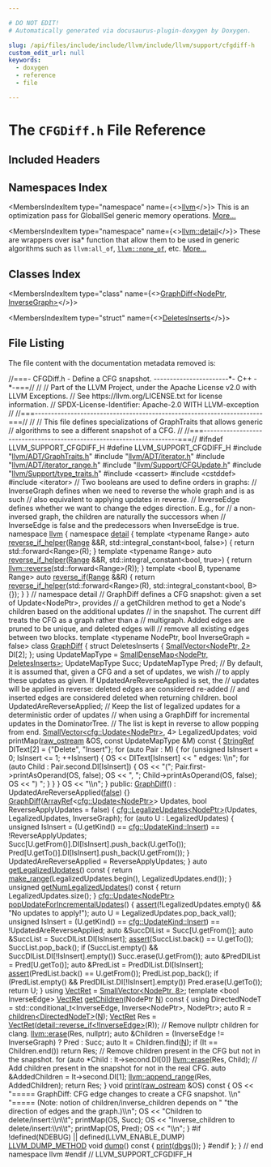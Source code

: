 ```yaml
---

# DO NOT EDIT!
# Automatically generated via docusaurus-plugin-doxygen by Doxygen.

slug: /api/files/include/include/llvm/include/llvm/support/cfgdiff-h
custom_edit_url: null
keywords:
  - doxygen
  - reference
  - file

---
```





# The `CFGDiff.h` File Reference

<DoxygenPage pluginConfig={pluginConfig}>



## Included Headers

<IncludesList>
<IncludesListItem
  filePath="llvm/ADT/GraphTraits.h"
  permalink="/docs/api/files/include/include/llvm/include/llvm/adt/graphtraits-h"
  isLocal="true" />
<IncludesListItem
  filePath="llvm/ADT/iterator.h"
  permalink="/docs/api/files/include/include/llvm/include/llvm/adt/iterator-h"
  isLocal="true" />
<IncludesListItem
  filePath="llvm/ADT/iterator_range.h"
  permalink="/docs/api/files/include/include/llvm/include/llvm/adt/iterator-range-h"
  isLocal="true" />
<IncludesListItem
  filePath="llvm/Support/CFGUpdate.h"
  permalink="/docs/api/files/include/include/llvm/include/llvm/support/cfgupdate-h"
  isLocal="true" />
<IncludesListItem
  filePath="llvm/Support/type_traits.h"
  permalink="/docs/api/files/include/include/llvm/include/llvm/support/type-traits-h"
  isLocal="true" />
<IncludesListItem
  filePath="cassert"
  permalink=""
  isLocal="false" />
<IncludesListItem
  filePath="cstddef"
  permalink=""
  isLocal="false" />
<IncludesListItem
  filePath="iterator"
  permalink=""
  isLocal="false" />
</IncludesList>

## Namespaces Index

<MembersIndex>

<MembersIndexItem
  type="namespace"
  name={<><a href="/docs/api/namespaces/llvm">llvm</a></>}>
This is an optimization pass for GlobalISel generic memory operations. <a href="/docs/api/namespaces/llvm/#details">More...</a>
</MembersIndexItem>

<MembersIndexItem
  type="namespace"
  name={<><a href="/docs/api/namespaces/llvm/detail">llvm::detail</a></>}>
These are wrappers over isa&#42; function that allow them to be used in generic algorithms such as <code>llvm:all&#95;of</code>, <code><a href="/docs/api/namespaces/llvm/#a7dc3069afa2ce5ea62ac2eb183e51c00">llvm::none&#95;of</a></code>, etc. <a href="/docs/api/namespaces/llvm/detail/#details">More...</a>
</MembersIndexItem>

</MembersIndex>

## Classes Index

<MembersIndex>

<MembersIndexItem
  type="class"
  name={<><a href="/docs/api/classes/llvm/graphdiff">GraphDiff&lt;NodePtr, InverseGraph&gt;</a></>}>
</MembersIndexItem>

<MembersIndexItem
  type="struct"
  name={<><a href="/docs/api/structs/llvm/graphdiff/deletesinserts">DeletesInserts</a></>}>
</MembersIndexItem>

</MembersIndex>


## File Listing

The file content with the documentation metadata removed is:

<ProgramListing>

<Link id="l00001" /><CodeLine lineNumber="1"><Highlight kind="comment">//===- CFGDiff.h - Define a CFG snapshot. -----------------------&#42;- C++ -&#42;-===//</Highlight><Highlight kind="normal"></Highlight></CodeLine>
<Link id="l00002" /><CodeLine lineNumber="2"><Highlight kind="normal"></Highlight><Highlight kind="comment">//</Highlight><Highlight kind="normal"></Highlight></CodeLine>
<Link id="l00003" /><CodeLine lineNumber="3"><Highlight kind="normal"></Highlight><Highlight kind="comment">// Part of the LLVM Project, under the Apache License v2.0 with LLVM Exceptions.</Highlight><Highlight kind="normal"></Highlight></CodeLine>
<Link id="l00004" /><CodeLine lineNumber="4"><Highlight kind="normal"></Highlight><Highlight kind="comment">// See https://llvm.org/LICENSE.txt for license information.</Highlight><Highlight kind="normal"></Highlight></CodeLine>
<Link id="l00005" /><CodeLine lineNumber="5"><Highlight kind="normal"></Highlight><Highlight kind="comment">// SPDX-License-Identifier: Apache-2.0 WITH LLVM-exception</Highlight><Highlight kind="normal"></Highlight></CodeLine>
<Link id="l00006" /><CodeLine lineNumber="6"><Highlight kind="normal"></Highlight><Highlight kind="comment">//</Highlight><Highlight kind="normal"></Highlight></CodeLine>
<Link id="l00007" /><CodeLine lineNumber="7"><Highlight kind="normal"></Highlight><Highlight kind="comment">//===----------------------------------------------------------------------===//</Highlight><Highlight kind="normal"></Highlight></CodeLine>
<Link id="l00008" /><CodeLine lineNumber="8"><Highlight kind="normal"></Highlight><Highlight kind="comment">//</Highlight><Highlight kind="normal"></Highlight></CodeLine>
<Link id="l00009" /><CodeLine lineNumber="9"><Highlight kind="normal"></Highlight><Highlight kind="comment">// This file defines specializations of GraphTraits that allows generic</Highlight><Highlight kind="normal"></Highlight></CodeLine>
<Link id="l00010" /><CodeLine lineNumber="10"><Highlight kind="normal"></Highlight><Highlight kind="comment">// algorithms to see a different snapshot of a CFG.</Highlight><Highlight kind="normal"></Highlight></CodeLine>
<Link id="l00011" /><CodeLine lineNumber="11"><Highlight kind="normal"></Highlight><Highlight kind="comment">//</Highlight><Highlight kind="normal"></Highlight></CodeLine>
<Link id="l00012" /><CodeLine lineNumber="12"><Highlight kind="normal"></Highlight><Highlight kind="comment">//===----------------------------------------------------------------------===//</Highlight><Highlight kind="normal"></Highlight></CodeLine>
<Link id="l00013" /><CodeLine lineNumber="13"><Highlight kind="normal"></Highlight></CodeLine>
<Link id="l00014" /><CodeLine lineNumber="14"><Highlight kind="normal"></Highlight><Highlight kind="preprocessor">#ifndef LLVM&#95;SUPPORT&#95;CFGDIFF&#95;H</Highlight><Highlight kind="normal"></Highlight></CodeLine>
<Link id="l00015" /><CodeLine lineNumber="15"><Highlight kind="normal"></Highlight><Highlight kind="preprocessor">#define LLVM&#95;SUPPORT&#95;CFGDIFF&#95;H</Highlight><Highlight kind="normal"></Highlight></CodeLine>
<Link id="l00016" /><CodeLine lineNumber="16"><Highlight kind="normal"></Highlight></CodeLine>
<Link id="l00017" /><CodeLine lineNumber="17"><Highlight kind="normal"></Highlight><Highlight kind="preprocessor">#include &quot;<a href="/docs/api/files/include/include/llvm/include/llvm/adt/graphtraits-h">llvm/ADT/GraphTraits.h</a>&quot;</Highlight><Highlight kind="normal"></Highlight></CodeLine>
<Link id="l00018" /><CodeLine lineNumber="18"><Highlight kind="normal"></Highlight><Highlight kind="preprocessor">#include &quot;<a href="/docs/api/files/include/include/llvm/include/llvm/adt/iterator-h">llvm/ADT/iterator.h</a>&quot;</Highlight><Highlight kind="normal"></Highlight></CodeLine>
<Link id="l00019" /><CodeLine lineNumber="19"><Highlight kind="normal"></Highlight><Highlight kind="preprocessor">#include &quot;<a href="/docs/api/files/include/include/llvm/include/llvm/adt/iterator-range-h">llvm/ADT/iterator&#95;range.h</a>&quot;</Highlight><Highlight kind="normal"></Highlight></CodeLine>
<Link id="l00020" /><CodeLine lineNumber="20"><Highlight kind="normal"></Highlight><Highlight kind="preprocessor">#include &quot;<a href="/docs/api/files/include/include/llvm/include/llvm/support/cfgupdate-h">llvm/Support/CFGUpdate.h</a>&quot;</Highlight><Highlight kind="normal"></Highlight></CodeLine>
<Link id="l00021" /><CodeLine lineNumber="21"><Highlight kind="normal"></Highlight><Highlight kind="preprocessor">#include &quot;<a href="/docs/api/files/include/include/llvm/include/llvm/support/type-traits-h">llvm/Support/type&#95;traits.h</a>&quot;</Highlight><Highlight kind="normal"></Highlight></CodeLine>
<Link id="l00022" /><CodeLine lineNumber="22"><Highlight kind="normal"></Highlight><Highlight kind="preprocessor">#include &lt;cassert&gt;</Highlight><Highlight kind="normal"></Highlight></CodeLine>
<Link id="l00023" /><CodeLine lineNumber="23"><Highlight kind="normal"></Highlight><Highlight kind="preprocessor">#include &lt;cstddef&gt;</Highlight><Highlight kind="normal"></Highlight></CodeLine>
<Link id="l00024" /><CodeLine lineNumber="24"><Highlight kind="normal"></Highlight><Highlight kind="preprocessor">#include &lt;iterator&gt;</Highlight><Highlight kind="normal"></Highlight></CodeLine>
<Link id="l00025" /><CodeLine lineNumber="25"><Highlight kind="normal"></Highlight></CodeLine>
<Link id="l00026" /><CodeLine lineNumber="26"><Highlight kind="normal"></Highlight><Highlight kind="comment">// Two booleans are used to define orders in graphs:</Highlight><Highlight kind="normal"></Highlight></CodeLine>
<Link id="l00027" /><CodeLine lineNumber="27"><Highlight kind="normal"></Highlight><Highlight kind="comment">// InverseGraph defines when we need to reverse the whole graph and is as such</Highlight><Highlight kind="normal"></Highlight></CodeLine>
<Link id="l00028" /><CodeLine lineNumber="28"><Highlight kind="normal"></Highlight><Highlight kind="comment">// also equivalent to applying updates in reverse.</Highlight><Highlight kind="normal"></Highlight></CodeLine>
<Link id="l00029" /><CodeLine lineNumber="29"><Highlight kind="normal"></Highlight><Highlight kind="comment">// InverseEdge defines whether we want to change the edges direction. E.g., for</Highlight><Highlight kind="normal"></Highlight></CodeLine>
<Link id="l00030" /><CodeLine lineNumber="30"><Highlight kind="normal"></Highlight><Highlight kind="comment">// a non-inversed graph, the children are naturally the successors when</Highlight><Highlight kind="normal"></Highlight></CodeLine>
<Link id="l00031" /><CodeLine lineNumber="31"><Highlight kind="normal"></Highlight><Highlight kind="comment">// InverseEdge is false and the predecessors when InverseEdge is true.</Highlight><Highlight kind="normal"></Highlight></CodeLine>
<Link id="l00032" /><CodeLine lineNumber="32"><Highlight kind="normal"></Highlight></CodeLine>
<Link id="l00033" /><CodeLine lineNumber="33"><Highlight kind="normal"></Highlight><Highlight kind="keyword">namespace </Highlight><Highlight kind="normal"><a href="/docs/api/namespaces/llvm">llvm</a> &#123;</Highlight></CodeLine>
<Link id="l00034" /><CodeLine lineNumber="34"><Highlight kind="normal"></Highlight></CodeLine>
<Link id="l00035" /><CodeLine lineNumber="35"><Highlight kind="normal"></Highlight><Highlight kind="keyword">namespace </Highlight><Highlight kind="normal"><a href="/docs/api/namespaces/llvm/detail">detail</a> &#123;</Highlight></CodeLine>
<Link id="l00036" /><CodeLine lineNumber="36"><Highlight kind="normal"></Highlight><Highlight kind="keyword">template</Highlight><Highlight kind="normal"> &lt;</Highlight><Highlight kind="keyword">typename</Highlight><Highlight kind="normal"> Range&gt;</Highlight></CodeLine>
<Link id="l00037" /><CodeLine lineNumber="37" lineLink="/docs/api/namespaces/llvm/detail/#afe655f6c2c604c37a900b5ed542d784a"><Highlight kind="normal"></Highlight><Highlight kind="keyword">auto</Highlight><Highlight kind="normal"> <a href="/docs/api/namespaces/llvm/detail/#afe655f6c2c604c37a900b5ed542d784a">reverse&#95;if&#95;helper</a>(<a href="/docs/api/files/lib/lib/target/lib/target/nvptx/nvvmintrrange-cpp/#a34bd74317e3f04bfc4318c2d1a470877">Range</a> &amp;&amp;R, std::integral&#95;constant&lt;bool, false&gt;) &#123;</Highlight></CodeLine>
<Link id="l00038" /><CodeLine lineNumber="38"><Highlight kind="normal">  </Highlight><Highlight kind="keywordflow">return</Highlight><Highlight kind="normal"> std::forward&lt;Range&gt;(R);</Highlight></CodeLine>
<Link id="l00039" /><CodeLine lineNumber="39"><Highlight kind="normal">&#125;</Highlight></CodeLine>
<Link id="l00040" /><CodeLine lineNumber="40"><Highlight kind="normal"></Highlight></CodeLine>
<Link id="l00041" /><CodeLine lineNumber="41"><Highlight kind="normal"></Highlight><Highlight kind="keyword">template</Highlight><Highlight kind="normal"> &lt;</Highlight><Highlight kind="keyword">typename</Highlight><Highlight kind="normal"> Range&gt;</Highlight></CodeLine>
<Link id="l00042" /><CodeLine lineNumber="42" lineLink="/docs/api/namespaces/llvm/detail/#a5ca9117a0b11a895486553863c2a01b9"><Highlight kind="normal"></Highlight><Highlight kind="keyword">auto</Highlight><Highlight kind="normal"> <a href="/docs/api/namespaces/llvm/detail/#afe655f6c2c604c37a900b5ed542d784a">reverse&#95;if&#95;helper</a>(<a href="/docs/api/files/lib/lib/target/lib/target/nvptx/nvvmintrrange-cpp/#a34bd74317e3f04bfc4318c2d1a470877">Range</a> &amp;&amp;R, std::integral&#95;constant&lt;bool, true&gt;) &#123;</Highlight></CodeLine>
<Link id="l00043" /><CodeLine lineNumber="43"><Highlight kind="normal">  </Highlight><Highlight kind="keywordflow">return</Highlight><Highlight kind="normal"> <a href="/docs/api/namespaces/llvm/#a6b0ac1fa4f05de76413c5e0ca6334035">llvm::reverse</a>(std::forward&lt;Range&gt;(R));</Highlight></CodeLine>
<Link id="l00044" /><CodeLine lineNumber="44"><Highlight kind="normal">&#125;</Highlight></CodeLine>
<Link id="l00045" /><CodeLine lineNumber="45"><Highlight kind="normal"></Highlight></CodeLine>
<Link id="l00046" /><CodeLine lineNumber="46" lineLink="/docs/api/namespaces/llvm/detail/#a1926e8e4789f0a0f89add386f65413d1"><Highlight kind="normal"></Highlight><Highlight kind="keyword">template</Highlight><Highlight kind="normal"> &lt;</Highlight><Highlight kind="keywordtype">bool</Highlight><Highlight kind="normal"> B, </Highlight><Highlight kind="keyword">typename</Highlight><Highlight kind="normal"> Range&gt; </Highlight><Highlight kind="keyword">auto</Highlight><Highlight kind="normal"> <a href="/docs/api/namespaces/llvm/detail/#a1926e8e4789f0a0f89add386f65413d1">reverse&#95;if</a>(<a href="/docs/api/files/lib/lib/target/lib/target/nvptx/nvvmintrrange-cpp/#a34bd74317e3f04bfc4318c2d1a470877">Range</a> &amp;&amp;R) &#123;</Highlight></CodeLine>
<Link id="l00047" /><CodeLine lineNumber="47"><Highlight kind="normal">  </Highlight><Highlight kind="keywordflow">return</Highlight><Highlight kind="normal"> <a href="/docs/api/namespaces/llvm/detail/#afe655f6c2c604c37a900b5ed542d784a">reverse&#95;if&#95;helper</a>(std::forward&lt;Range&gt;(R),</Highlight></CodeLine>
<Link id="l00048" /><CodeLine lineNumber="48"><Highlight kind="normal">                           std::integral&#95;constant&lt;bool, B&gt;&#123;&#125;);</Highlight></CodeLine>
<Link id="l00049" /><CodeLine lineNumber="49"><Highlight kind="normal">&#125;</Highlight></CodeLine>
<Link id="l00050" /><CodeLine lineNumber="50"><Highlight kind="normal">&#125; </Highlight><Highlight kind="comment">// namespace detail</Highlight><Highlight kind="normal"></Highlight></CodeLine>
<Link id="l00051" /><CodeLine lineNumber="51"><Highlight kind="normal"></Highlight></CodeLine>
<Link id="l00052" /><CodeLine lineNumber="52"><Highlight kind="normal"></Highlight><Highlight kind="comment">// GraphDiff defines a CFG snapshot: given a set of Update&lt;NodePtr&gt;, provides</Highlight><Highlight kind="normal"></Highlight></CodeLine>
<Link id="l00053" /><CodeLine lineNumber="53"><Highlight kind="normal"></Highlight><Highlight kind="comment">// a getChildren method to get a Node&#39;s children based on the additional updates</Highlight><Highlight kind="normal"></Highlight></CodeLine>
<Link id="l00054" /><CodeLine lineNumber="54"><Highlight kind="normal"></Highlight><Highlight kind="comment">// in the snapshot. The current diff treats the CFG as a graph rather than a</Highlight><Highlight kind="normal"></Highlight></CodeLine>
<Link id="l00055" /><CodeLine lineNumber="55"><Highlight kind="normal"></Highlight><Highlight kind="comment">// multigraph. Added edges are pruned to be unique, and deleted edges will</Highlight><Highlight kind="normal"></Highlight></CodeLine>
<Link id="l00056" /><CodeLine lineNumber="56"><Highlight kind="normal"></Highlight><Highlight kind="comment">// remove all existing edges between two blocks.</Highlight><Highlight kind="normal"></Highlight></CodeLine>
<Link id="l00057" /><CodeLine lineNumber="57" lineLink="/docs/api/classes/llvm/graphdiff"><Highlight kind="normal"></Highlight><Highlight kind="keyword">template</Highlight><Highlight kind="normal"> &lt;</Highlight><Highlight kind="keyword">typename</Highlight><Highlight kind="normal"> NodePtr, </Highlight><Highlight kind="keywordtype">bool</Highlight><Highlight kind="normal"> InverseGraph = false&gt; </Highlight><Highlight kind="keyword">class </Highlight><Highlight kind="normal"><a href="/docs/api/classes/llvm/graphdiff/#a750e10bc8c7c88551781a9e1cb91bf07">GraphDiff</a> &#123;</Highlight></CodeLine>
<Link id="l00058" /><CodeLine lineNumber="58"><Highlight kind="normal">  </Highlight><Highlight kind="keyword">struct </Highlight><Highlight kind="normal">DeletesInserts &#123;</Highlight></CodeLine>
<Link id="l00059" /><CodeLine lineNumber="59"><Highlight kind="normal">    <a href="/docs/api/classes/llvm/smallvector">SmallVector&lt;NodePtr, 2&gt;</a> DI&#91;2&#93;;</Highlight></CodeLine>
<Link id="l00060" /><CodeLine lineNumber="60"><Highlight kind="normal">  &#125;;</Highlight></CodeLine>
<Link id="l00061" /><CodeLine lineNumber="61"><Highlight kind="normal">  </Highlight><Highlight kind="keyword">using </Highlight><Highlight kind="normal">UpdateMapType = <a href="/docs/api/classes/llvm/smalldensemap">SmallDenseMap&lt;NodePtr, DeletesInserts&gt;</a>;</Highlight></CodeLine>
<Link id="l00062" /><CodeLine lineNumber="62"><Highlight kind="normal">  UpdateMapType Succ;</Highlight></CodeLine>
<Link id="l00063" /><CodeLine lineNumber="63"><Highlight kind="normal">  UpdateMapType Pred;</Highlight></CodeLine>
<Link id="l00064" /><CodeLine lineNumber="64"><Highlight kind="normal"></Highlight></CodeLine>
<Link id="l00065" /><CodeLine lineNumber="65"><Highlight kind="normal">  </Highlight><Highlight kind="comment">// By default, it is assumed that, given a CFG and a set of updates, we wish</Highlight><Highlight kind="normal"></Highlight></CodeLine>
<Link id="l00066" /><CodeLine lineNumber="66"><Highlight kind="normal">  </Highlight><Highlight kind="comment">// to apply these updates as given. If UpdatedAreReverseApplied is set, the</Highlight><Highlight kind="normal"></Highlight></CodeLine>
<Link id="l00067" /><CodeLine lineNumber="67"><Highlight kind="normal">  </Highlight><Highlight kind="comment">// updates will be applied in reverse: deleted edges are considered re-added</Highlight><Highlight kind="normal"></Highlight></CodeLine>
<Link id="l00068" /><CodeLine lineNumber="68"><Highlight kind="normal">  </Highlight><Highlight kind="comment">// and inserted edges are considered deleted when returning children.</Highlight><Highlight kind="normal"></Highlight></CodeLine>
<Link id="l00069" /><CodeLine lineNumber="69"><Highlight kind="normal">  </Highlight><Highlight kind="keywordtype">bool</Highlight><Highlight kind="normal"> UpdatedAreReverseApplied;</Highlight></CodeLine>
<Link id="l00070" /><CodeLine lineNumber="70"><Highlight kind="normal"></Highlight></CodeLine>
<Link id="l00071" /><CodeLine lineNumber="71"><Highlight kind="normal">  </Highlight><Highlight kind="comment">// Keep the list of legalized updates for a deterministic order of updates</Highlight><Highlight kind="normal"></Highlight></CodeLine>
<Link id="l00072" /><CodeLine lineNumber="72"><Highlight kind="normal">  </Highlight><Highlight kind="comment">// when using a GraphDiff for incremental updates in the DominatorTree.</Highlight><Highlight kind="normal"></Highlight></CodeLine>
<Link id="l00073" /><CodeLine lineNumber="73"><Highlight kind="normal">  </Highlight><Highlight kind="comment">// The list is kept in reverse to allow popping from end.</Highlight><Highlight kind="normal"></Highlight></CodeLine>
<Link id="l00074" /><CodeLine lineNumber="74"><Highlight kind="normal">  <a href="/docs/api/classes/llvm/smallvector">SmallVector&lt;cfg::Update&lt;NodePtr&gt;</a>, 4&gt; LegalizedUpdates;</Highlight></CodeLine>
<Link id="l00075" /><CodeLine lineNumber="75"><Highlight kind="normal"></Highlight></CodeLine>
<Link id="l00076" /><CodeLine lineNumber="76"><Highlight kind="normal">  </Highlight><Highlight kind="keywordtype">void</Highlight><Highlight kind="normal"> printMap(<a href="/docs/api/classes/llvm/raw-ostream">raw&#95;ostream</a> &amp;OS, </Highlight><Highlight kind="keyword">const</Highlight><Highlight kind="normal"> UpdateMapType &amp;M)</Highlight><Highlight kind="keyword"> const </Highlight><Highlight kind="normal">&#123;</Highlight></CodeLine>
<Link id="l00077" /><CodeLine lineNumber="77"><Highlight kind="normal">    <a href="/docs/api/classes/llvm/stringref">StringRef</a> DIText&#91;2&#93; = &#123;</Highlight><Highlight kind="stringliteral">&quot;Delete&quot;</Highlight><Highlight kind="normal">, </Highlight><Highlight kind="stringliteral">&quot;Insert&quot;</Highlight><Highlight kind="normal">&#125;;</Highlight></CodeLine>
<Link id="l00078" /><CodeLine lineNumber="78"><Highlight kind="normal">    </Highlight><Highlight kind="keywordflow">for</Highlight><Highlight kind="normal"> (</Highlight><Highlight kind="keyword">auto</Highlight><Highlight kind="normal"> Pair : M) &#123;</Highlight></CodeLine>
<Link id="l00079" /><CodeLine lineNumber="79"><Highlight kind="normal">      </Highlight><Highlight kind="keywordflow">for</Highlight><Highlight kind="normal"> (</Highlight><Highlight kind="keywordtype">unsigned</Highlight><Highlight kind="normal"> IsInsert = 0; IsInsert &lt;= 1; ++IsInsert) &#123;</Highlight></CodeLine>
<Link id="l00080" /><CodeLine lineNumber="80"><Highlight kind="normal">        OS &lt;&lt; DIText&#91;IsInsert&#93; &lt;&lt; </Highlight><Highlight kind="stringliteral">&quot; edges: \\n&quot;</Highlight><Highlight kind="normal">;</Highlight></CodeLine>
<Link id="l00081" /><CodeLine lineNumber="81"><Highlight kind="normal">        </Highlight><Highlight kind="keywordflow">for</Highlight><Highlight kind="normal"> (</Highlight><Highlight kind="keyword">auto</Highlight><Highlight kind="normal"> Child : Pair.second.DI&#91;IsInsert&#93;) &#123;</Highlight></CodeLine>
<Link id="l00082" /><CodeLine lineNumber="82"><Highlight kind="normal">          OS &lt;&lt; </Highlight><Highlight kind="stringliteral">&quot;(&quot;</Highlight><Highlight kind="normal">;</Highlight></CodeLine>
<Link id="l00083" /><CodeLine lineNumber="83"><Highlight kind="normal">          Pair.first-&gt;printAsOperand(OS, </Highlight><Highlight kind="keyword">false</Highlight><Highlight kind="normal">);</Highlight></CodeLine>
<Link id="l00084" /><CodeLine lineNumber="84"><Highlight kind="normal">          OS &lt;&lt; </Highlight><Highlight kind="stringliteral">&quot;, &quot;</Highlight><Highlight kind="normal">;</Highlight></CodeLine>
<Link id="l00085" /><CodeLine lineNumber="85"><Highlight kind="normal">          Child-&gt;printAsOperand(OS, </Highlight><Highlight kind="keyword">false</Highlight><Highlight kind="normal">);</Highlight></CodeLine>
<Link id="l00086" /><CodeLine lineNumber="86"><Highlight kind="normal">          OS &lt;&lt; </Highlight><Highlight kind="stringliteral">&quot;) &quot;</Highlight><Highlight kind="normal">;</Highlight></CodeLine>
<Link id="l00087" /><CodeLine lineNumber="87"><Highlight kind="normal">        &#125;</Highlight></CodeLine>
<Link id="l00088" /><CodeLine lineNumber="88"><Highlight kind="normal">      &#125;</Highlight></CodeLine>
<Link id="l00089" /><CodeLine lineNumber="89"><Highlight kind="normal">    &#125;</Highlight></CodeLine>
<Link id="l00090" /><CodeLine lineNumber="90"><Highlight kind="normal">    OS &lt;&lt; </Highlight><Highlight kind="stringliteral">&quot;\\n&quot;</Highlight><Highlight kind="normal">;</Highlight></CodeLine>
<Link id="l00091" /><CodeLine lineNumber="91"><Highlight kind="normal">  &#125;</Highlight></CodeLine>
<Link id="l00092" /><CodeLine lineNumber="92"><Highlight kind="normal"></Highlight></CodeLine>
<Link id="l00093" /><CodeLine lineNumber="93"><Highlight kind="normal"></Highlight><Highlight kind="keyword">public</Highlight><Highlight kind="normal">:</Highlight></CodeLine>
<Link id="l00094" /><CodeLine lineNumber="94" lineLink="/docs/api/classes/llvm/graphdiff/#a750e10bc8c7c88551781a9e1cb91bf07"><Highlight kind="normal">  <a href="/docs/api/classes/llvm/graphdiff/#a750e10bc8c7c88551781a9e1cb91bf07">GraphDiff</a>() : UpdatedAreReverseApplied(<a href="/docs/api/namespaces/false">false</a>) &#123;&#125;</Highlight></CodeLine>
<Link id="l00095" /><CodeLine lineNumber="95" lineLink="/docs/api/classes/llvm/graphdiff/#a92da53e1aaac08fbffcaeb8e3e5034b6"><Highlight kind="normal">  <a href="/docs/api/classes/llvm/graphdiff/#a92da53e1aaac08fbffcaeb8e3e5034b6">GraphDiff</a>(<a href="/docs/api/classes/llvm/arrayref">ArrayRef</a>&lt;<a href="/docs/api/classes/llvm/cfg/update">cfg::Update&lt;NodePtr&gt;</a>&gt; Updates,</Highlight></CodeLine>
<Link id="l00096" /><CodeLine lineNumber="96"><Highlight kind="normal">            </Highlight><Highlight kind="keywordtype">bool</Highlight><Highlight kind="normal"> ReverseApplyUpdates = </Highlight><Highlight kind="keyword">false</Highlight><Highlight kind="normal">) &#123;</Highlight></CodeLine>
<Link id="l00097" /><CodeLine lineNumber="97"><Highlight kind="normal">    <a href="/docs/api/namespaces/llvm/cfg/#ab58a00c0ea36e29ae7f9ab16add64615">cfg::LegalizeUpdates&lt;NodePtr&gt;</a>(Updates, LegalizedUpdates, InverseGraph);</Highlight></CodeLine>
<Link id="l00098" /><CodeLine lineNumber="98"><Highlight kind="normal">    </Highlight><Highlight kind="keywordflow">for</Highlight><Highlight kind="normal"> (</Highlight><Highlight kind="keyword">auto</Highlight><Highlight kind="normal"> U : LegalizedUpdates) &#123;</Highlight></CodeLine>
<Link id="l00099" /><CodeLine lineNumber="99"><Highlight kind="normal">      </Highlight><Highlight kind="keywordtype">unsigned</Highlight><Highlight kind="normal"> IsInsert =</Highlight></CodeLine>
<Link id="l00100" /><CodeLine lineNumber="100"><Highlight kind="normal">          (U.getKind() == <a href="/docs/api/namespaces/llvm/cfg/#a90f12723ad8d5cff45b6f06408a33da8aa458be0f08b7e4ff3c0f633c100176c0">cfg::UpdateKind::Insert</a>) == !ReverseApplyUpdates;</Highlight></CodeLine>
<Link id="l00101" /><CodeLine lineNumber="101"><Highlight kind="normal">      Succ&#91;U.getFrom()&#93;.DI&#91;IsInsert&#93;.push&#95;back(U.getTo());</Highlight></CodeLine>
<Link id="l00102" /><CodeLine lineNumber="102"><Highlight kind="normal">      Pred&#91;U.getTo()&#93;.DI&#91;IsInsert&#93;.push&#95;back(U.getFrom());</Highlight></CodeLine>
<Link id="l00103" /><CodeLine lineNumber="103"><Highlight kind="normal">    &#125;</Highlight></CodeLine>
<Link id="l00104" /><CodeLine lineNumber="104"><Highlight kind="normal">    UpdatedAreReverseApplied = ReverseApplyUpdates;</Highlight></CodeLine>
<Link id="l00105" /><CodeLine lineNumber="105"><Highlight kind="normal">  &#125;</Highlight></CodeLine>
<Link id="l00106" /><CodeLine lineNumber="106"><Highlight kind="normal"></Highlight></CodeLine>
<Link id="l00107" /><CodeLine lineNumber="107" lineLink="/docs/api/classes/llvm/graphdiff/#a02c5379fd4f7437bcefe9d6c60963a7b"><Highlight kind="normal">  </Highlight><Highlight kind="keyword">auto</Highlight><Highlight kind="normal"> <a href="/docs/api/classes/llvm/graphdiff/#a02c5379fd4f7437bcefe9d6c60963a7b">getLegalizedUpdates</a>()</Highlight><Highlight kind="keyword"> const </Highlight><Highlight kind="normal">&#123;</Highlight></CodeLine>
<Link id="l00108" /><CodeLine lineNumber="108"><Highlight kind="normal">    </Highlight><Highlight kind="keywordflow">return</Highlight><Highlight kind="normal"> <a href="/docs/api/namespaces/llvm/#a341215803e83773a3e97860dc291f121">make&#95;range</a>(LegalizedUpdates.begin(), LegalizedUpdates.end());</Highlight></CodeLine>
<Link id="l00109" /><CodeLine lineNumber="109"><Highlight kind="normal">  &#125;</Highlight></CodeLine>
<Link id="l00110" /><CodeLine lineNumber="110"><Highlight kind="normal"></Highlight></CodeLine>
<Link id="l00111" /><CodeLine lineNumber="111" lineLink="/docs/api/classes/llvm/graphdiff/#abf8532d450c03fedf6af2f69f29388cf"><Highlight kind="normal">  </Highlight><Highlight kind="keywordtype">unsigned</Highlight><Highlight kind="normal"> <a href="/docs/api/classes/llvm/graphdiff/#abf8532d450c03fedf6af2f69f29388cf">getNumLegalizedUpdates</a>()</Highlight><Highlight kind="keyword"> const </Highlight><Highlight kind="normal">&#123; </Highlight><Highlight kind="keywordflow">return</Highlight><Highlight kind="normal"> LegalizedUpdates.size(); &#125;</Highlight></CodeLine>
<Link id="l00112" /><CodeLine lineNumber="112"><Highlight kind="normal"></Highlight></CodeLine>
<Link id="l00113" /><CodeLine lineNumber="113" lineLink="/docs/api/classes/llvm/graphdiff/#ab2a3b8f6ebc0db2628ad35dc728fde42"><Highlight kind="normal">  <a href="/docs/api/classes/llvm/cfg/update">cfg::Update&lt;NodePtr&gt;</a> <a href="/docs/api/classes/llvm/graphdiff/#ab2a3b8f6ebc0db2628ad35dc728fde42">popUpdateForIncrementalUpdates</a>() &#123;</Highlight></CodeLine>
<Link id="l00114" /><CodeLine lineNumber="114"><Highlight kind="normal">    <a href="/docs/api/files/lib/lib/target/lib/target/amdgpu/silowercontrolflow-cpp/#a4868c5d81c5ccc98c47aeab6244346a0">assert</a>(!LegalizedUpdates.empty() &amp;&amp; </Highlight><Highlight kind="stringliteral">&quot;No updates to apply!&quot;</Highlight><Highlight kind="normal">);</Highlight></CodeLine>
<Link id="l00115" /><CodeLine lineNumber="115"><Highlight kind="normal">    </Highlight><Highlight kind="keyword">auto</Highlight><Highlight kind="normal"> U = LegalizedUpdates.pop&#95;back&#95;val();</Highlight></CodeLine>
<Link id="l00116" /><CodeLine lineNumber="116"><Highlight kind="normal">    </Highlight><Highlight kind="keywordtype">unsigned</Highlight><Highlight kind="normal"> IsInsert =</Highlight></CodeLine>
<Link id="l00117" /><CodeLine lineNumber="117"><Highlight kind="normal">        (U.getKind() == <a href="/docs/api/namespaces/llvm/cfg/#a90f12723ad8d5cff45b6f06408a33da8aa458be0f08b7e4ff3c0f633c100176c0">cfg::UpdateKind::Insert</a>) == !UpdatedAreReverseApplied;</Highlight></CodeLine>
<Link id="l00118" /><CodeLine lineNumber="118"><Highlight kind="normal">    </Highlight><Highlight kind="keyword">auto</Highlight><Highlight kind="normal"> &amp;SuccDIList = Succ&#91;U.getFrom()&#93;;</Highlight></CodeLine>
<Link id="l00119" /><CodeLine lineNumber="119"><Highlight kind="normal">    </Highlight><Highlight kind="keyword">auto</Highlight><Highlight kind="normal"> &amp;SuccList = SuccDIList.DI&#91;IsInsert&#93;;</Highlight></CodeLine>
<Link id="l00120" /><CodeLine lineNumber="120"><Highlight kind="normal">    <a href="/docs/api/files/lib/lib/target/lib/target/amdgpu/silowercontrolflow-cpp/#a4868c5d81c5ccc98c47aeab6244346a0">assert</a>(SuccList.back() == U.getTo());</Highlight></CodeLine>
<Link id="l00121" /><CodeLine lineNumber="121"><Highlight kind="normal">    SuccList.pop&#95;back();</Highlight></CodeLine>
<Link id="l00122" /><CodeLine lineNumber="122"><Highlight kind="normal">    </Highlight><Highlight kind="keywordflow">if</Highlight><Highlight kind="normal"> (SuccList.empty() &amp;&amp; SuccDIList.DI&#91;!IsInsert&#93;.empty())</Highlight></CodeLine>
<Link id="l00123" /><CodeLine lineNumber="123"><Highlight kind="normal">      Succ.erase(U.getFrom());</Highlight></CodeLine>
<Link id="l00124" /><CodeLine lineNumber="124"><Highlight kind="normal"></Highlight></CodeLine>
<Link id="l00125" /><CodeLine lineNumber="125"><Highlight kind="normal">    </Highlight><Highlight kind="keyword">auto</Highlight><Highlight kind="normal"> &amp;PredDIList = Pred&#91;U.getTo()&#93;;</Highlight></CodeLine>
<Link id="l00126" /><CodeLine lineNumber="126"><Highlight kind="normal">    </Highlight><Highlight kind="keyword">auto</Highlight><Highlight kind="normal"> &amp;PredList = PredDIList.DI&#91;IsInsert&#93;;</Highlight></CodeLine>
<Link id="l00127" /><CodeLine lineNumber="127"><Highlight kind="normal">    <a href="/docs/api/files/lib/lib/target/lib/target/amdgpu/silowercontrolflow-cpp/#a4868c5d81c5ccc98c47aeab6244346a0">assert</a>(PredList.back() == U.getFrom());</Highlight></CodeLine>
<Link id="l00128" /><CodeLine lineNumber="128"><Highlight kind="normal">    PredList.pop&#95;back();</Highlight></CodeLine>
<Link id="l00129" /><CodeLine lineNumber="129"><Highlight kind="normal">    </Highlight><Highlight kind="keywordflow">if</Highlight><Highlight kind="normal"> (PredList.empty() &amp;&amp; PredDIList.DI&#91;!IsInsert&#93;.empty())</Highlight></CodeLine>
<Link id="l00130" /><CodeLine lineNumber="130"><Highlight kind="normal">      Pred.erase(U.getTo());</Highlight></CodeLine>
<Link id="l00131" /><CodeLine lineNumber="131"><Highlight kind="normal">    </Highlight><Highlight kind="keywordflow">return</Highlight><Highlight kind="normal"> U;</Highlight></CodeLine>
<Link id="l00132" /><CodeLine lineNumber="132"><Highlight kind="normal">  &#125;</Highlight></CodeLine>
<Link id="l00133" /><CodeLine lineNumber="133"><Highlight kind="normal"></Highlight></CodeLine>
<Link id="l00134" /><CodeLine lineNumber="134" lineLink="/docs/api/classes/llvm/graphdiff/#a4e5916e41acfe2aac69c669015dccb14"><Highlight kind="normal">  </Highlight><Highlight kind="keyword">using </Highlight><Highlight kind="normal"><a href="/docs/api/classes/llvm/graphdiff/#a4e5916e41acfe2aac69c669015dccb14">VectRet</a> = <a href="/docs/api/classes/llvm/smallvector">SmallVector&lt;NodePtr, 8&gt;</a>;</Highlight></CodeLine>
<Link id="l00135" /><CodeLine lineNumber="135" lineLink="/docs/api/classes/llvm/graphdiff/#a7c6bfaa2b8d3dbf6f4c9f4dfec66c77d"><Highlight kind="normal">  </Highlight><Highlight kind="keyword">template</Highlight><Highlight kind="normal"> &lt;</Highlight><Highlight kind="keywordtype">bool</Highlight><Highlight kind="normal"> InverseEdge&gt; <a href="/docs/api/classes/llvm/graphdiff/#a4e5916e41acfe2aac69c669015dccb14">VectRet</a> <a href="/docs/api/classes/llvm/graphdiff/#a7c6bfaa2b8d3dbf6f4c9f4dfec66c77d">getChildren</a>(NodePtr <a href="/docs/api/files/lib/lib/support/regcomp-c/#a0240ac851181b84ac374872dc5434ee4">N</a>)</Highlight><Highlight kind="keyword"> const </Highlight><Highlight kind="normal">&#123;</Highlight></CodeLine>
<Link id="l00136" /><CodeLine lineNumber="136"><Highlight kind="normal">    </Highlight><Highlight kind="keyword">using </Highlight><Highlight kind="normal">DirectedNodeT =</Highlight></CodeLine>
<Link id="l00137" /><CodeLine lineNumber="137"><Highlight kind="normal">        std::conditional&#95;t&lt;InverseEdge, Inverse&lt;NodePtr&gt;, NodePtr&gt;;</Highlight></CodeLine>
<Link id="l00138" /><CodeLine lineNumber="138"><Highlight kind="normal">    </Highlight><Highlight kind="keyword">auto</Highlight><Highlight kind="normal"> R = <a href="/docs/api/namespaces/llvm/#acc2e6a2001a5f102f18060a53520e82b">children&lt;DirectedNodeT&gt;</a>(<a href="/docs/api/files/lib/lib/support/regcomp-c/#a0240ac851181b84ac374872dc5434ee4">N</a>);</Highlight></CodeLine>
<Link id="l00139" /><CodeLine lineNumber="139"><Highlight kind="normal">    <a href="/docs/api/classes/llvm/graphdiff/#a4e5916e41acfe2aac69c669015dccb14">VectRet</a> Res = <a href="/docs/api/classes/llvm/graphdiff/#a4e5916e41acfe2aac69c669015dccb14">VectRet</a>(<a href="/docs/api/namespaces/llvm/detail/#a1926e8e4789f0a0f89add386f65413d1">detail::reverse&#95;if&lt;!InverseEdge&gt;</a>(R));</Highlight></CodeLine>
<Link id="l00140" /><CodeLine lineNumber="140"><Highlight kind="normal"></Highlight></CodeLine>
<Link id="l00141" /><CodeLine lineNumber="141"><Highlight kind="normal">    </Highlight><Highlight kind="comment">// Remove nullptr children for clang.</Highlight><Highlight kind="normal"></Highlight></CodeLine>
<Link id="l00142" /><CodeLine lineNumber="142"><Highlight kind="normal">    <a href="/docs/api/namespaces/llvm/#a60a348350395aef11d68f58111bcf499">llvm::erase</a>(Res, </Highlight><Highlight kind="keyword">nullptr</Highlight><Highlight kind="normal">);</Highlight></CodeLine>
<Link id="l00143" /><CodeLine lineNumber="143"><Highlight kind="normal"></Highlight></CodeLine>
<Link id="l00144" /><CodeLine lineNumber="144"><Highlight kind="normal">    </Highlight><Highlight kind="keyword">auto</Highlight><Highlight kind="normal"> &amp;Children = (InverseEdge != InverseGraph) ? Pred : Succ;</Highlight></CodeLine>
<Link id="l00145" /><CodeLine lineNumber="145"><Highlight kind="normal">    </Highlight><Highlight kind="keyword">auto</Highlight><Highlight kind="normal"> It = Children.find(<a href="/docs/api/files/lib/lib/support/regcomp-c/#a0240ac851181b84ac374872dc5434ee4">N</a>);</Highlight></CodeLine>
<Link id="l00146" /><CodeLine lineNumber="146"><Highlight kind="normal">    </Highlight><Highlight kind="keywordflow">if</Highlight><Highlight kind="normal"> (It == Children.end())</Highlight></CodeLine>
<Link id="l00147" /><CodeLine lineNumber="147"><Highlight kind="normal">      </Highlight><Highlight kind="keywordflow">return</Highlight><Highlight kind="normal"> Res;</Highlight></CodeLine>
<Link id="l00148" /><CodeLine lineNumber="148"><Highlight kind="normal"></Highlight></CodeLine>
<Link id="l00149" /><CodeLine lineNumber="149"><Highlight kind="normal">    </Highlight><Highlight kind="comment">// Remove children present in the CFG but not in the snapshot.</Highlight><Highlight kind="normal"></Highlight></CodeLine>
<Link id="l00150" /><CodeLine lineNumber="150"><Highlight kind="normal">    </Highlight><Highlight kind="keywordflow">for</Highlight><Highlight kind="normal"> (</Highlight><Highlight kind="keyword">auto</Highlight><Highlight kind="normal"> &#42;Child : It-&gt;second.DI&#91;0&#93;)</Highlight></CodeLine>
<Link id="l00151" /><CodeLine lineNumber="151"><Highlight kind="normal">      <a href="/docs/api/namespaces/llvm/#a60a348350395aef11d68f58111bcf499">llvm::erase</a>(Res, Child);</Highlight></CodeLine>
<Link id="l00152" /><CodeLine lineNumber="152"><Highlight kind="normal"></Highlight></CodeLine>
<Link id="l00153" /><CodeLine lineNumber="153"><Highlight kind="normal">    </Highlight><Highlight kind="comment">// Add children present in the snapshot for not in the real CFG.</Highlight><Highlight kind="normal"></Highlight></CodeLine>
<Link id="l00154" /><CodeLine lineNumber="154"><Highlight kind="normal">    </Highlight><Highlight kind="keyword">auto</Highlight><Highlight kind="normal"> &amp;AddedChildren = It-&gt;second.DI&#91;1&#93;;</Highlight></CodeLine>
<Link id="l00155" /><CodeLine lineNumber="155"><Highlight kind="normal">    <a href="/docs/api/namespaces/llvm/#a39d3d23a084c4544ee5903203db10e8a">llvm::append&#95;range</a>(Res, AddedChildren);</Highlight></CodeLine>
<Link id="l00156" /><CodeLine lineNumber="156"><Highlight kind="normal"></Highlight></CodeLine>
<Link id="l00157" /><CodeLine lineNumber="157"><Highlight kind="normal">    </Highlight><Highlight kind="keywordflow">return</Highlight><Highlight kind="normal"> Res;</Highlight></CodeLine>
<Link id="l00158" /><CodeLine lineNumber="158"><Highlight kind="normal">  &#125;</Highlight></CodeLine>
<Link id="l00159" /><CodeLine lineNumber="159"><Highlight kind="normal"></Highlight></CodeLine>
<Link id="l00160" /><CodeLine lineNumber="160" lineLink="/docs/api/classes/llvm/graphdiff/#a7173fb8fb0099c2b4edcc714c93b80ab"><Highlight kind="normal">  </Highlight><Highlight kind="keywordtype">void</Highlight><Highlight kind="normal"> <a href="/docs/api/classes/llvm/graphdiff/#a7173fb8fb0099c2b4edcc714c93b80ab">print</a>(<a href="/docs/api/classes/llvm/raw-ostream">raw&#95;ostream</a> &amp;OS)</Highlight><Highlight kind="keyword"> const </Highlight><Highlight kind="normal">&#123;</Highlight></CodeLine>
<Link id="l00161" /><CodeLine lineNumber="161"><Highlight kind="normal">    OS &lt;&lt; </Highlight><Highlight kind="stringliteral">&quot;===== GraphDiff: CFG edge changes to create a CFG snapshot. \\n&quot;</Highlight><Highlight kind="normal"></Highlight></CodeLine>
<Link id="l00162" /><CodeLine lineNumber="162"><Highlight kind="normal">          </Highlight><Highlight kind="stringliteral">&quot;===== (Note: notion of children/inverse&#95;children depends on &quot;</Highlight><Highlight kind="normal"></Highlight></CodeLine>
<Link id="l00163" /><CodeLine lineNumber="163"><Highlight kind="normal">          </Highlight><Highlight kind="stringliteral">&quot;the direction of edges and the graph.)\\n&quot;</Highlight><Highlight kind="normal">;</Highlight></CodeLine>
<Link id="l00164" /><CodeLine lineNumber="164"><Highlight kind="normal">    OS &lt;&lt; </Highlight><Highlight kind="stringliteral">&quot;Children to delete/insert:\\n\\t&quot;</Highlight><Highlight kind="normal">;</Highlight></CodeLine>
<Link id="l00165" /><CodeLine lineNumber="165"><Highlight kind="normal">    printMap(OS, Succ);</Highlight></CodeLine>
<Link id="l00166" /><CodeLine lineNumber="166"><Highlight kind="normal">    OS &lt;&lt; </Highlight><Highlight kind="stringliteral">&quot;Inverse&#95;children to delete/insert:\\n\\t&quot;</Highlight><Highlight kind="normal">;</Highlight></CodeLine>
<Link id="l00167" /><CodeLine lineNumber="167"><Highlight kind="normal">    printMap(OS, Pred);</Highlight></CodeLine>
<Link id="l00168" /><CodeLine lineNumber="168"><Highlight kind="normal">    OS &lt;&lt; </Highlight><Highlight kind="stringliteral">&quot;\\n&quot;</Highlight><Highlight kind="normal">;</Highlight></CodeLine>
<Link id="l00169" /><CodeLine lineNumber="169"><Highlight kind="normal">  &#125;</Highlight></CodeLine>
<Link id="l00170" /><CodeLine lineNumber="170"><Highlight kind="normal"></Highlight></CodeLine>
<Link id="l00171" /><CodeLine lineNumber="171"><Highlight kind="normal"></Highlight><Highlight kind="preprocessor">#if !defined(NDEBUG) || defined(LLVM&#95;ENABLE&#95;DUMP)</Highlight><Highlight kind="normal"></Highlight></CodeLine>
<Link id="l00172" /><CodeLine lineNumber="172" lineLink="/docs/api/classes/llvm/graphdiff/#a723aaccc31c607efcd14feb83f42b28e"><Highlight kind="normal">  <a href="/docs/api/files/include/include/llvm/include/llvm/support/compiler-h/#aa863693eef567397d9c292da5bf22d34">LLVM&#95;DUMP&#95;METHOD</a> </Highlight><Highlight kind="keywordtype">void</Highlight><Highlight kind="normal"> <a href="/docs/api/classes/llvm/graphdiff/#a723aaccc31c607efcd14feb83f42b28e">dump</a>()</Highlight><Highlight kind="keyword"> const </Highlight><Highlight kind="normal">&#123; <a href="/docs/api/classes/llvm/graphdiff/#a7173fb8fb0099c2b4edcc714c93b80ab">print</a>(<a href="/docs/api/namespaces/llvm/#a7c46c742c31be54870e2038048e6b391">dbgs</a>()); &#125;</Highlight></CodeLine>
<Link id="l00173" /><CodeLine lineNumber="173"><Highlight kind="normal"></Highlight><Highlight kind="preprocessor">#endif</Highlight><Highlight kind="normal"></Highlight></CodeLine>
<Link id="l00174" /><CodeLine lineNumber="174"><Highlight kind="normal">&#125;;</Highlight></CodeLine>
<Link id="l00175" /><CodeLine lineNumber="175"><Highlight kind="normal">&#125; </Highlight><Highlight kind="comment">// end namespace llvm</Highlight><Highlight kind="normal"></Highlight></CodeLine>
<Link id="l00176" /><CodeLine lineNumber="176"><Highlight kind="normal"></Highlight></CodeLine>
<Link id="l00177" /><CodeLine lineNumber="177"><Highlight kind="normal"></Highlight><Highlight kind="preprocessor">#endif </Highlight><Highlight kind="comment">// LLVM&#95;SUPPORT&#95;CFGDIFF&#95;H</Highlight><Highlight kind="normal"></Highlight></CodeLine>

</ProgramListing>

</DoxygenPage>
